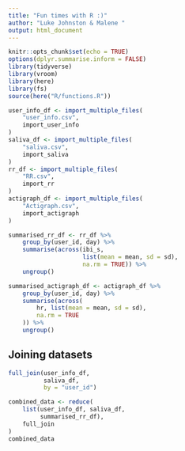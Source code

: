 ```yaml
---
title: "Fun times with R :)"
author: "Luke Johnston & Malene "
output: html_document
---
```


```r
knitr::opts_chunk$set(echo = TRUE)
options(dplyr.summarise.inform = FALSE)
library(tidyverse)
library(vroom)
library(here)
library(fs)
source(here("R/functions.R"))
```

```r
user_info_df <- import_multiple_files(
    "user_info.csv",
    import_user_info
)
saliva_df <- import_multiple_files(
    "saliva.csv",
    import_saliva
)
rr_df <- import_multiple_files(
    "RR.csv",
    import_rr
)
actigraph_df <- import_multiple_files(
    "Actigraph.csv",
    import_actigraph
)

summarised_rr_df <- rr_df %>% 
    group_by(user_id, day) %>% 
    summarise(across(ibi_s, 
                     list(mean = mean, sd = sd),
                     na.rm = TRUE)) %>% 
    ungroup()

summarised_actigraph_df <- actigraph_df %>% 
    group_by(user_id, day) %>% 
    summarise(across(
        hr, list(mean = mean, sd = sd), 
        na.rm = TRUE
    )) %>% 
    ungroup()
```

## Joining datasets 

```r
full_join(user_info_df,
          saliva_df,
          by = "user_id")
```
```r
combined_data <- reduce(
    list(user_info_df, saliva_df,
         summarised_rr_df),
    full_join
)
combined_data
```


